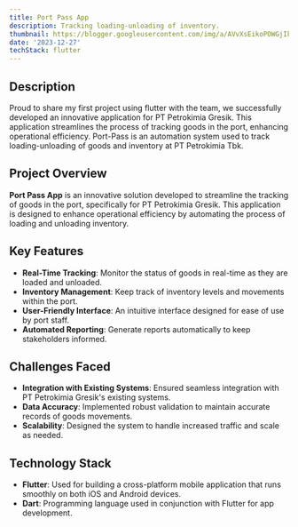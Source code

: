 ```yaml
---
title: Port Pass App
description: Tracking loading-unloading of inventory.
thumbnail: https://blogger.googleusercontent.com/img/a/AVvXsEikoPOWGjIkPBSRhHZs_I68q-QMWqkt6mMrwpFqRUkMEvLArPNAUVkwnh3r95iZ1toeb8sLtDKww09SCSXKP_AvReGUrd0gyLZ5I2zDM7zdan-_nSN27Dz35WZComdBuMXGIfCJ2buyPxQ3tyOv-Qpdv8Np724REwxwak3RNBQLEETBOgTIIqUCFkp2hYw
date: '2023-12-27'
techStack: flutter
---
```


## Description

Proud to share my first project using flutter with the team, we successfully developed an innovative application for PT Petrokimia Gresik. This application streamlines the process of tracking goods in the port, enhancing operational efficiency.
Port-Pass is an automation system used to track loading-unloading of goods and inventory at PT Petrokimia Tbk.


## Project Overview

**Port Pass App** is an innovative solution developed to streamline the tracking of goods in the port, specifically for PT Petrokimia Gresik. This application is designed to enhance operational efficiency by automating the process of loading and unloading inventory.

## Key Features

- **Real-Time Tracking**: Monitor the status of goods in real-time as they are loaded and unloaded.
- **Inventory Management**: Keep track of inventory levels and movements within the port.
- **User-Friendly Interface**: An intuitive interface designed for ease of use by port staff.
- **Automated Reporting**: Generate reports automatically to keep stakeholders informed.

## Challenges Faced

- **Integration with Existing Systems**: Ensured seamless integration with PT Petrokimia Gresik's existing systems.
- **Data Accuracy**: Implemented robust validation to maintain accurate records of goods movements.
- **Scalability**: Designed the system to handle increased traffic and scale as needed.

## Technology Stack

- **Flutter**: Used for building a cross-platform mobile application that runs smoothly on both iOS and Android devices.
- **Dart**: Programming language used in conjunction with Flutter for app development.
